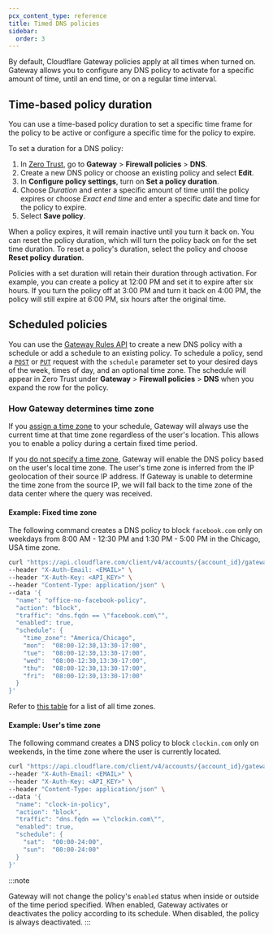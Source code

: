 ```yaml
---
pcx_content_type: reference
title: Timed DNS policies
sidebar:
  order: 3
---
```


By default, Cloudflare Gateway policies apply at all times when turned on. Gateway allows you to configure any DNS policy to activate for a specific amount of time, until an end time, or on a regular time interval.

## Time-based policy duration

You can use a time-based policy duration to set a specific time frame for the policy to be active or configure a specific time for the policy to expire.

To set a duration for a DNS policy:

1. In [Zero Trust](https://one.dash.cloudflare.com), go to **Gateway** > **Firewall policies** > **DNS**.
2. Create a new DNS policy or choose an existing policy and select **Edit**.
3. In **Configure policy settings**, turn on **Set a policy duration**.
4. Choose _Duration_ and enter a specific amount of time until the policy expires or choose _Exact end time_ and enter a specific date and time for the policy to expire.
5. Select **Save policy**.

When a policy expires, it will remain inactive until you turn it back on. You can reset the policy duration, which will turn the policy back on for the set time duration. To reset a policy's duration, select the policy and choose **Reset policy duration**.

Policies with a set duration will retain their duration through activation. For example, you can create a policy at 12:00 PM and set it to expire after six hours. If you turn the policy off at 3:00 PM and turn it back on 4:00 PM, the policy will still expire at 6:00 PM, six hours after the original time.

## Scheduled policies

You can use the [Gateway Rules API](/api/operations/zero-trust-gateway-rules-create-zero-trust-gateway-rule) to create a new DNS policy with a schedule or add a schedule to an existing policy. To schedule a policy, send a [`POST`](/api/operations/zero-trust-gateway-rules-create-zero-trust-gateway-rule) or [`PUT`](/api/operations/zero-trust-gateway-rules-update-zero-trust-gateway-rule) request with the `schedule` parameter set to your desired days of the week, times of day, and an optional time zone. The schedule will appear in Zero Trust under **Gateway** > **Firewall policies** > **DNS** when you expand the row for the policy.

### How Gateway determines time zone

If you [assign a time zone](#example-fixed-time-zone) to your schedule, Gateway will always use the current time at that time zone regardless of the user's location. This allows you to enable a policy during a certain fixed time period.

If you [do not specify a time zone](#example-users-time-zone), Gateway will enable the DNS policy based on the user's local time zone. The user's time zone is inferred from the IP geolocation of their source IP address. If Gateway is unable to determine the time zone from the source IP, we will fall back to the time zone of the data center where the query was received.

#### Example: Fixed time zone

The following command creates a DNS policy to block `facebook.com` only on weekdays from 8:00 AM - 12:30 PM and 1:30 PM - 5:00 PM in the Chicago, USA time zone.

```bash
curl "https://api.cloudflare.com/client/v4/accounts/{account_id}/gateway/rules" \
--header "X-Auth-Email: <EMAIL>" \
--header "X-Auth-Key: <API_KEY>" \
--header "Content-Type: application/json" \
--data '{
  "name": "office-no-facebook-policy",
  "action": "block",
  "traffic": "dns.fqdn == \"facebook.com\"",
  "enabled": true,
  "schedule": {
    "time_zone": "America/Chicago",
    "mon":  "08:00-12:30,13:30-17:00",
    "tue":  "08:00-12:30,13:30-17:00",
    "wed":  "08:00-12:30,13:30-17:00",
    "thu":  "08:00-12:30,13:30-17:00",
    "fri":  "08:00-12:30,13:30-17:00"
  }
}'
```

Refer to [this table](https://en.wikipedia.org/wiki/List_of_tz_database_time_zones#List) for a list of all time zones.

#### Example: User's time zone

The following command creates a DNS policy to block `clockin.com` only on weekends, in the time zone where the user is currently located.

```bash
curl "https://api.cloudflare.com/client/v4/accounts/{account_id}/gateway/rules" \
--header "X-Auth-Email: <EMAIL>" \
--header "X-Auth-Key: <API_KEY>" \
--header "Content-Type: application/json" \
--data '{
  "name": "clock-in-policy",
  "action": "block",
  "traffic": "dns.fqdn == \"clockin.com\"",
  "enabled": true,
  "schedule": {
    "sat":  "00:00-24:00",
    "sun":  "00:00-24:00"
  }
}'
```

:::note

Gateway will not change the policy's `enabled` status when inside or outside of the time period specified. When enabled, Gateway activates or deactivates the policy according to its schedule. When disabled, the policy is always deactivated.
:::
